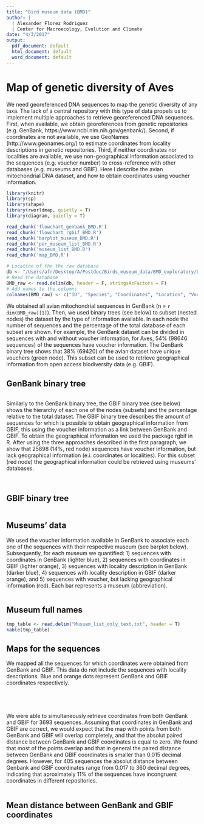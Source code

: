 ```yaml
---
title: "Bird museum data (BMD)"
author: |
  | Alexander Florez Rodriguez
  | Center for Macroecology, Evolution and Climate
date: "4/3/2017"
output:
  pdf_document: default
  html_document: default
  word_document: default
---
```


# Map of genetic diversity of Aves 

We need georeferenced DNA sequences to map the genetic diversity of any taxa. The lack of a central repository with this type of data propels us to implement multiple approaches to retrieve georeferenced DNA sequences. First, when available, we obtain georeferences from genetic repositories (e.g. GenBank, https://www.ncbi.nlm.nih.gov/genbank/). Second, if coordinates are not available, we use GeoNames (http://www.geonames.org/) to estimate coordinates from  locality descriptions in genetic repositories. Third, if neither coordinates nor localities are available, we use non-geographical information associated to the sequences (e.g. voucher number) to cross-reference with other databases (e.g. museums and GBIF). Here I describe the avian mitochondrial DNA dataset, and how to obtain coordinates using voucher information.


```r
library(knitr)
library(sp)
library(shape)
library(rworldmap, quietly = T)
library(diagram, quietly = T)
```

```r
read_chunk('flowchart_genbank_BMD.R')
read_chunk('flowchart_rgbif_BMD.R')
read_chunk('barplot_museum_BMD.R')
read_chunk('per_museum_list_BMD.R')
read_chunk('museum_list_BMD.R')
read_chunk('map_BMD.R')
```
```r
# Location of the the raw database
db <- "/Users/afr/Desktop/A/Postdoc/Birds_museum_data/BMD_exploratory/Data/coordinates.temp"
# Read the database
BMD_raw <- read.delim(db, header = F, stringsAsFactors = F)
# Add names to the columns
colnames(BMD_raw) <- c("ID", "Species", "Coordinates", "Location", "Voucher","Isolate", "Haplotype")
```

We obtained all avian mitochondrial sequences in GenBank (n = `r dim(BMD_raw)[1]`). Then, we used binary trees  (see below) to subset (nested nodes) the dataset by the type of information available. In each node the number of sequences and the percentage of the total database of each subset are shown. For example, the GenBank dataset can be divided in sequences with and without voucher information, for Aves, 54% (98646 sequences) of the sequences have voucher information. The GenBank binary tree shows that 38% (69420) of the avian dataset have unique vouchers (green node). This subset can be used to retrieve geographical information from open access biodiversity data (e.g. GBIF).

## GenBank binary tree

```r
```
\vspace{12pt}
\vspace{12pt}
Similarly to the GenBank binary tree, the GBIF binary tree (see below) shows the hierarchy of each one of the nodes (subsets) and the percentage relative to the total dataset. The GBIF binary tree describes the amount of sequences for which is possible to obtain geographical information from GBIF, this using the voucher information as a link between GenBank and GBIF. To obtain the geographical information we used the package rgbif in R. After using the three approaches described in the first paragraph, we show that 25898 (14%, red node) sequences have voucher information, but lack geographical information (e.i. coordinates or localities). For this subset (red node) the geographical information could be retrieved using museums' databases. 


```r
```

```r
```

## GBIF binary tree
```r
```
\vspace{12pt}
\vspace{12pt}
## Museums' data

We used the voucher information available in GenBank to associate each one of the sequences with their respective museum (see barplot below). Subsequently, for each museum we quantified: 1) sequences with coordinates in GenBank (lighter blue), 2) sequences with coordinates in GBIF (lighter orange), 3) sequences with locality description in GenBank (darker blue), 4) sequences with locality description in GBIF (darker orange), and 5) sequences with voucher, but lacking geographical information (red). Each bar represents a museum (abbreviation).
\vspace{12pt}
\vspace{12pt}

```r
```
\vspace{12pt}
## Museum full names
```r
tmp_table <- read.delim("Musuem_list_only_text.txt", header = T)
kable(tmp_table)
```

## Maps for the sequences 
We mapped all the sequences for which coordinates were obtained from GenBank and GBIF. This data do not include the sequences with locality descriptions. Blue and orange dots represent GenBank and GBIF coordinates respectively.
\vspace{12pt}
```r
```
\vspace{12pt}
\vspace{12pt}
```r
```
\vspace{12pt}
\vspace{12pt}
```r
```
\vspace{12pt}
\vspace{12pt}
\vspace{12pt}
\vspace{12pt}
```r
```
\vspace{12pt}
\vspace{12pt}
We were able to simultaneously retrieve coordinates from both GenBank and GBIF for 3693 sequences. Assuming that coordinates in GenBank and GBIF are correct, we would expect that the map with points from both GenBank and GBIF will overlap completely, and that the absolut paired distance between GenBank and GBIF coordinates is equal to zero. We found that most of the points overlap and that in general the paired distance between GenBank and GBIF coordinates is smaller than 0.015 decimal degrees. However, for 405 sequences the absolut distance between Genbank and GBIF coordinates range from 0.017 to 360 decimal degrees, indicating that aproximately 11% of the sequences have incongruent coordinates in different repositories.

```r
```
\vspace{12pt}
\vspace{12pt}
\vspace{12pt}

## Mean distance between GenBank and GBIF coordinates
\vspace{12pt}
\vspace{12pt}
```r
```
